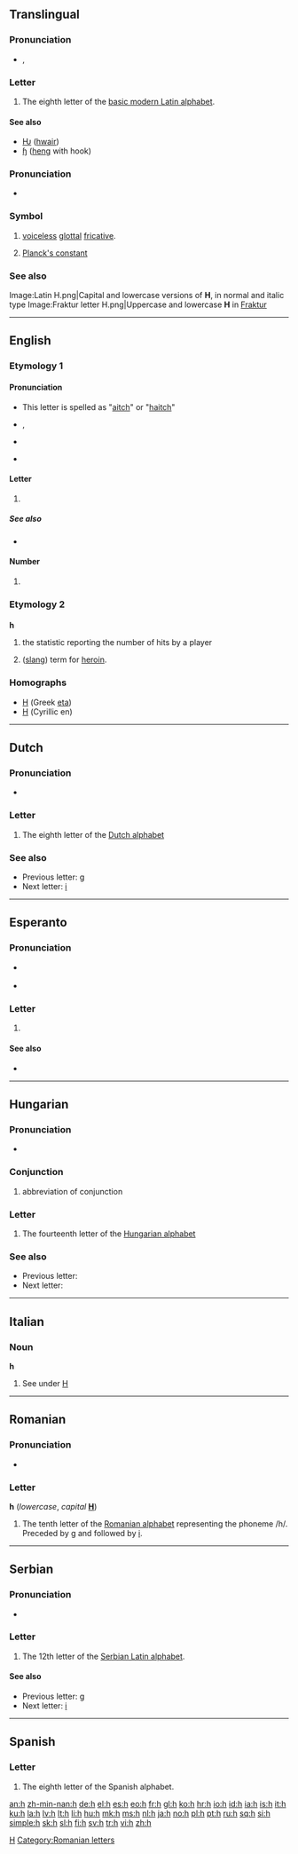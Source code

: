 {{Basic Latin character info|image=[[Image:Letter h.svg|50px]]|name=LATIN SMALL LETTER H|hex=68}}
{{also|Appendix:Variations of "h"}}
==Translingual==
{{wikipedia}}

===Pronunciation===
* {{IPA|/ɑː/|lang=mul}}, {{IPAchar|/h/}}

===Letter===
{{mul-letter|upper=H|lower=h|script=Latn}}

# The eighth letter of the [[Appendix:Latin script|basic modern Latin alphabet]].

====See also====
{{Latn-script}}
* [[Ƕ]] ([[hwair]])
* [[ɧ]] ([[heng]] with hook)

===Pronunciation===
* {{audio|Voiceless_glottal_fricative.ogg|IPA}}

===Symbol===
{{infl|mul|symbol}}

# {{context|[[w:IPA|IPA]]}} [[voiceless]] [[glottal]] [[fricative]].
# [[Planck's constant]]

===See also===
{{Letter
|page=H
|NATO=Hotel
|Morse=····
|Character=H8
|Braille=⠓
}}
<gallery caption="Letter styles" perrow=3>
Image:Latin H.png|Capital and lowercase versions of '''H''', in normal and italic type
Image:Fraktur letter H.png|Uppercase and lowercase '''H''' in [[Fraktur]]
</gallery>

[[Category:IPA symbols|H]]

----

==English==

===Etymology 1===

====Pronunciation====
* This letter is spelled as "[[aitch]]" or "[[haitch]]"
* {{sense|letter name}} {{IPA|/eɪtʃ/|/heɪtʃ/}}, {{SAMPA|/eItS/}}
* {{audio|En-us-h.ogg|Audio (US)}}
: {{audio|en-uk-h.ogg|Audio (UK)}}
* {{sense|phoneme}} {{IPA|/h/|silent}}

====Letter====
{{en-letter|upper=H|lower=h}}

# {{Latn-def|en|letter|8|aitch}}

=====See also=====
* {{list|en|Latin script letters}}

====Number====
{{en-number|upper=H|lower=h}}

# {{Latn-def|en|ordinal|8|aitch}}

===Etymology 2===

===={{initialism}}====
'''h'''

# {{baseball}} the statistic reporting the number of hits by a player
# ([[slang]]) term for [[heroin]].

===Homographs===
{{rfc-header|Homographs|lang=en}}
* [[Η]] (Greek [[eta]])
* [[Н]] (Cyrillic en)

----

==Dutch==

===Pronunciation===
* {{sense|letter name}} {{IPA|/ɦa/|lang=nl}}

===Letter===
{{infl|nl|letter|lower case||upper case|H}}

# The eighth letter of the [[Dutch alphabet]]

===See also===
* Previous letter: [[g#Dutch|g]]
* Next letter: [[i#Dutch|i]]

----

==Esperanto==

===Pronunciation===
* {{sense|letter name}} {{IPA|/ho/|lang=eo}}
* {{sense|phoneme}} {{IPA|/h/|lang=eo}}

===Letter===
{{eo-letter|upper=H|lower=h}}

# {{Latn-def|eo|letter|10|ho}}

====See also====
* {{list|eo|Latin script letters}}

----

==Hungarian==

===Pronunciation===
* {{sense|letter name}} {{IPA|/ˈhaː/|lang=hu}}

===Conjunction===
{{infl|hu|conjunction}}

# {{text messaging|informal|lang=hu}} abbreviation of conjunction {{term|hogy||that|lang=hu}}

===Letter===
{{infl|hu|letter|lower case||upper case|H}}

# The fourteenth letter of the [[Hungarian alphabet]]

===See also===
* Previous letter: {{l|hu|gy}}
* Next letter: {{l|hu|i}}

----

==Italian==

===Noun===
'''h''' {{m|f|inv}}

# See under [[H#Italian|H]]

----

==Romanian==

===Pronunciation===
* {{IPA|/ha/|/haʃ/|lang=ro}}

===Letter===
'''h''' (''lowercase'', ''capital'' '''[[H]]''')

# The tenth letter of the [[Romanian alphabet]] representing the phoneme /h/. Preceded by [[g]] and followed by [[i]].

[[Category:Romanian letters]]

----

==Serbian==

===Pronunciation===
* {{qualifier|phoneme}} {{IPA|/x/|lang=sr}}

===Letter===
{{infl|sr|letter|lower case||upper case|H}}

# The 12th letter of the [[Serbian Latin alphabet]].

====See also====
* Previous letter: [[g#Serbian|g]]
* Next letter: [[i#Serbian|i]]

----

==Spanish==

===Letter===
{{infl|es|letter|lower case||upper case|H}}

# The eighth letter of the Spanish alphabet.

[[an:h]]
[[zh-min-nan:h]]
[[de:h]]
[[el:h]]
[[es:h]]
[[eo:h]]
[[fr:h]]
[[gl:h]]
[[ko:h]]
[[hr:h]]
[[io:h]]
[[id:h]]
[[ia:h]]
[[is:h]]
[[it:h]]
[[ku:h]]
[[la:h]]
[[lv:h]]
[[lt:h]]
[[li:h]]
[[hu:h]]
[[mk:h]]
[[ms:h]]
[[nl:h]]
[[ja:h]]
[[no:h]]
[[pl:h]]
[[pt:h]]
[[ru:h]]
[[sq:h]]
[[si:h]]
[[simple:h]]
[[sk:h]]
[[sl:h]]
[[fi:h]]
[[sv:h]]
[[tr:h]]
[[vi:h]]
[[zh:h]]